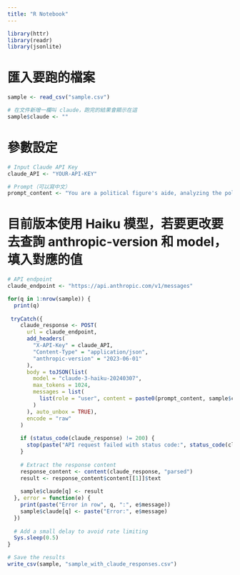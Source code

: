 ```yaml
---
title: "R Notebook"
---
```

```r
library(httr)
library(readr)
library(jsonlite)
```

# 匯入要跑的檔案
```r
sample <- read_csv("sample.csv")

# 在文件新增一欄叫 claude，跑完的結果會顯示在這
sample$claude <- ""
```

# 參數設定
```r
# Input Claude API Key
claude_API <- "YOUR-API-KEY"

# Prompt（可以寫中文）
prompt_content <- "You are a political figure's aide, analyzing the policy proposals of an electoral opponent. Extract one to three objects from the following text in Traditional Chinese, and separate them with commas. Do not provide additional explanations. If unable to analyze, respond with 'don't know."
```

# 目前版本使用 Haiku 模型，若要更改要去查詢 anthropic-version 和 model，填入對應的值
```r
# API endpoint
claude_endpoint <- "https://api.anthropic.com/v1/messages"

for(q in 1:nrow(sample)) {
  print(q)
  
 tryCatch({
    claude_response <- POST(
      url = claude_endpoint,
      add_headers(
        "X-API-Key" = claude_API,
        "Content-Type" = "application/json",
        "anthropic-version" = "2023-06-01"
      ),
      body = toJSON(list(
        model = "claude-3-haiku-20240307",
        max_tokens = 1024,
        messages = list(
          list(role = "user", content = paste0(prompt_content, sample$content[q]))
        )
      ), auto_unbox = TRUE),
      encode = "raw"
    )
    
    if (status_code(claude_response) != 200) {
      stop(paste("API request failed with status code:", status_code(claude_response)))
    }
    
    # Extract the response content
    response_content <- content(claude_response, "parsed")
    result <- response_content$content[[1]]$text
    
    sample$claude[q] <- result
  }, error = function(e) {
    print(paste("Error in row", q, ":", e$message))
    sample$claude[q] <- paste("Error:", e$message)
  })
  
  # Add a small delay to avoid rate limiting
  Sys.sleep(0.5)
}

```

```r
# Save the results
write_csv(sample, "sample_with_claude_responses.csv")
```

